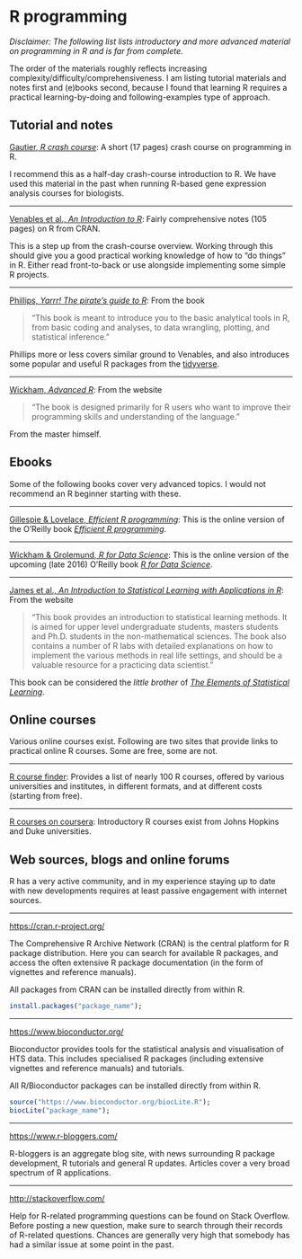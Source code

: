 # R programming

*Disclaimer: The following list lists introductory and more advanced material on programming in R and is far from complete.*

The order of the materials roughly reflects increasing complexity/difficulty/comprehensiveness. I am listing tutorial materials and notes first and (e)books second, because I found that learning R requires a practical learning-by-doing and following-examples type of approach.

## Tutorial and notes

[Gautier, *R crash course*](http://www.cbs.dtu.dk/courses/thaiworkshop/exercises/crashR.2.pdf): A short (17 pages) crash course on programming in R.

I recommend this as a half-day crash-course introduction to R. We have used this material in the past when running R-based gene expression analysis courses for biologists.

---

[Venables et al., *An Introduction to R*](https://cran.r-project.org/doc/manuals/R-intro.pdf): Fairly comprehensive notes (105 pages) on R from CRAN.

This is a step up from the crash-course overview. Working through this should give you a good practical working knowledge of how to "do things" in R. Either read front-to-back or use alongside implementing some simple R projects.

---

[Phillips, *Yarrr! The pirate's guide to R*](https://drive.google.com/file/d/0B4udF24Yxab0S1hnZlBBTmgzM3M/view): From the book

> "This book is meant to introduce you to the basic analytical tools in R, from basic coding and analyses, to data wrangling, plotting, and statistical inference."

Phillips more or less covers similar ground to Venables, and also introduces some popular and useful R packages from the [tidyverse](https://blog.rstudio.org/2016/09/15/tidyverse-1-0-0/).

---

[Wickham, *Advanced R*](http://adv-r.had.co.nz/): From the website

> "The book is designed primarily for R users who want to improve their programming skills and understanding of the language."

From the master himself.

## Ebooks

Some of the following books cover very advanced topics. I would not recommend an R beginner starting with these.

---

[Gillespie & Lovelace, *Efficient R programming*](https://csgillespie.github.io/efficientR/index.html): This is the online version of the O'Reilly book [*Efficient R programming*](https://www.amazon.com/Efficient-Programming-Practical-Guide-Smarter/dp/1491950781).

---

[Wickham & Grolemund, *R for Data Science*](http://r4ds.had.co.nz): This is the online version of the upcoming (late 2016) O'Reilly book [*R for Data Science*](https://www.amazon.com/R-Data-Science-Hadley-Wickham/dp/1491910399/ref=as_li_ss_tl?ie=UTF8&qid=1469550189&sr=8-1&keywords=R+for+data+science&linkCode=sl1&tag=devtools-20&linkId=6fe0069f9605cf847ed96c191f4e84dd).

---

[James et al., *An Introduction to Statistical Learning with Applications in R*](http://www-bcf.usc.edu/~gareth/ISL/): From the website

> "This book provides an introduction to statistical learning methods. It is aimed for upper level undergraduate students, masters students and Ph.D. students in the non-mathematical sciences. The book also contains a number of R labs with detailed explanations on how to implement the various methods in real life settings, and should be a valuable resource for a practicing data scientist."

This book can be considered the *little brother* of [*The Elements of Statistical Learning*](http://statweb.stanford.edu/~tibs/ElemStatLearn/).


## Online courses

Various online courses exist. Following are two sites that provide links to practical online R courses. Some are free, some are not.

---

[R course finder](http://r-exercises.com/r-courses/): Provides a list of nearly 100 R courses, offered by various universities and institutes, in different formats, and at different costs (starting from free).

---

[R courses on coursera](https://www.coursera.org/courses?languages=en&query=r+programming): Introductory R courses exist from Johns Hopkins and Duke universities.

## Web sources, blogs and online forums

R has a very active community, and in my experience staying up to date with new developments requires at least passive engagement with internet sources.

---

[https://cran.r-project.org/](https://cran.r-project.org/)

The Comprehensive R Archive Network (CRAN) is the central platform for R package distribution. Here you can search for available R packages, and access the often extensive R package documentation (in the form of vignettes and reference manuals).

All packages from CRAN can be installed directly from within R.
```r
install.packages("package_name");
```

---

[https://www.bioconductor.org/](https://www.bioconductor.org/)

Bioconductor provides tools for the statistical analysis and visualisation of HTS data. This includes specialised R packages (including extensive vignettes and reference manuals) and tutorials.

All R/Bioconductor packages can be installed directly from within R.
```r
source("https://www.bioconductor.org/biocLite.R");
biocLite("package_name");
```
---

[https://www.r-bloggers.com/](https://www.r-bloggers.com/)

R-bloggers is an aggregate blog site, with news surrounding R package development, R tutorials and general R updates. Articles cover a very broad spectrum of R applications.

---

[http://stackoverflow.com/](http://stackoverflow.com/)

Help for R-related programming questions can be found on Stack Overflow. Before posting a new question, make sure to search through their records of R-related questions. Chances are generally very high that somebody has had a similar issue at some point in the past.
